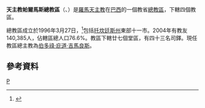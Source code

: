 {{Infobox Roman Catholic diocese
|jurisdiction     = 總教區
|name             = 帕爾馬斯
|latin= Archidioecesis Palmensis in Brasilia
|image =
|caption =
|location = [[巴西|巴西]]
|territory =[[托坎廷斯州|托坎廷斯州]]東部十一市
|population =140,385
|rite = [[罗马礼|罗马礼]]
|patron =
|province =
|established = 1996年
|cathedral = [[聖若瑟主教座堂_(帕爾馬斯)|聖若瑟主教座堂]]
|co-cathedral =
|leadership = 總主教
|website = [http://www.arquidiocesedepalmas.org.br/ 官方網頁]
|pope = 
|patriarch=
|metropolitan =伯多祿·庇道·吉馬良斯
|ordinary = 
|coadjutor archbishop =
|coadjutor bishop =
|auxiliary =
|emeritus = }}

'''天主教帕爾馬斯總教區'''（{{lang-la|Archidioecesis Palmensis in Brasilia}}、{{lang-pt|Arquidiocese de Palmas}}）是[[羅馬天主教|羅馬天主教]]在[[巴西|巴西]]的一個教省[[總教區|總教區]]，下轄四個教區。

總教區成立於1996年3月27日，<ref>{{Cite web |url=http://www.vatican.va/holy_father/john_paul_ii/apost_constitutions/documents/hf_jp-ii_apc_19960327_palmensis-in-brasilia_lt.html |title=總教區成立的宗座憲令 |access-date=2013-05-27 |archive-date=2014-05-17 |archive-url=https://web.archive.org/web/20140517002149/http://www.vatican.va/holy_father/john_paul_ii/apost_constitutions/documents/hf_jp-ii_apc_19960327_palmensis-in-brasilia_lt.html |dead-url=no }}</ref>包括[[托坎廷斯州|托坎廷斯州]]東部十一市。2004年有教友140,385人，佔轄區總人口76.6%。教區下轄廿七個堂區，有四十三名司鐸。現任教區總主教為[[伯多祿·庇道·吉馬良斯|伯多祿·庇道·吉馬良斯]]。

==參考資料==
{{reflist}}
{{巴西天主教教省}}
[[Category:巴西天主教教區|P]]